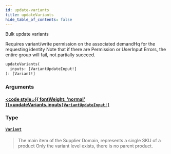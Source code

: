 ```yaml
---
id: update-variants
title: updateVariants
hide_table_of_contents: false
---
```








Bulk update variants

Requires variant/write permission on the associated demandHq for the requesting identity
Note that if there are Permission or UserInput Errors, the entire group will fail, not partially succeed.

```graphql
updateVariants(
  inputs: [VariantUpdateInput!]
): [Variant!]
```


### Arguments

#### [<code style={{ fontWeight: 'normal' }}>updateVariants.<b>inputs</b></code>](#)<Bullet />[`[VariantUpdateInput!]`](/demand/api/graphql-admin/reference/inputs/variant-update-input) <Badge class="secondary" text="list"/> <Badge class="secondary" text="input"/>
> 
> 

### Type

#### [`Variant`](/demand/api/graphql-admin/reference/objects/variant) <Badge class="secondary" text="object"/>
> The main item of the Supplier Domain, represents a single SKU of a product
Only the variant level exists, there is no parent product.
> 





